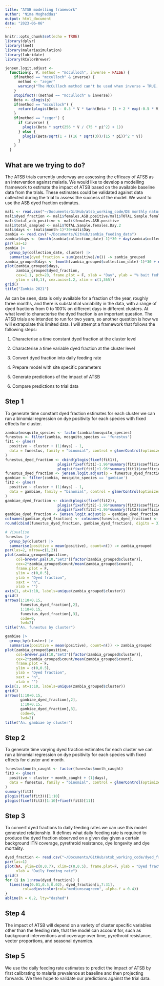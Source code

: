 ```yaml
---
title: "ATSB modelling framework"
author: "Nima Moghaddas"
output: html_document
date: "2023-06-06"
---
```


```r
knitr::opts_chunk$set(echo = TRUE)
library(dplyr)
library(lme4)
library(malariasimulation)
library(lubridate)
library(RColorBrewer)

jensen.logit.adjust <-
  function(p, V, method = "mcculloch", inverse = FALSE) {
    if(method == "mcculloch" & inverse) {
      method <- "zeger"
      warning("The McCulloch method can't be used when inverse = TRUE. Changing to Zeger.")
    }
    stopifnot(!(method == "mcculloch" & inverse))
    Beta <- qlogis(p)
    if(method == "mcculloch") {
      return(plogis(Beta - 0.5 * V * tanh(Beta * (1 + 2 * exp(-0.5 * V))/6)))
    }
    if(method == "zeger") {
      if (inverse) {
        plogis(Beta * sqrt(256 * V / (75 * pi^2) + 1))
      } else {
        plogis(Beta/sqrt(1 + ((16 * sqrt(3))/(15 * pi))^2 * V))
      }
    }
  }
```

## What are we trying to do?

The ATSB trials currently underway are assessing the efficacy of ATSB as an intervention against malaria. We would like to develop a modelling framework to estimate the impact of ATSB based on the available baseline data from the trials. These estimates could be validated against data collected during the trial to assess the success of the model. We want to use the ASB dyed fraction estimates.

```r
mali <- read.csv("~/Documents/GitHub/atsb_working_code/DB monthly natural sugar and ASB feeding/day 2-Table 1.csv")[-(64:65),]
mali$dyed_fraction <- mali$females.ASB.positive/mali$TOTAL.Sample.females.Day.2
mali$total_asb_positive <- mali$females.ASB.positive 
mali$total_sampled <- mali$TOTAL.Sample.females.Day.2 
mali$days <- (mali$month-1)*30+mali$Day
zambia <- read.csv("~/Documents/GitHub/zambia_feeding_data")
zambia$days <- (month(zambia$collection_date)-1)*30 + day(zambia$collection_date)
par(las=1)
zambia |> 
  group_by(collection_date, cluster) |>
  summarise(dyed_fraction = sum(positive)/n()) -> zambia_grouped
zambia_grouped$days <- (month(zambia_grouped$collection_date)-1)*30 + day(zambia_grouped$collection_date)
plot(zambia_grouped$days,
     zambia_grouped$dyed_fraction,
     cex=1.1, pch=20, frame.plot = F, xlab = "Day", ylab = "% bait fed",
     ylim = c(0,1), cex.axis=1.2, xlim = c(1,365))
grid()
title("Zambia 2021")
```

As can be seen, data is only available for a fraction of the year, roughly three months, and there is substantial variability in the data, with a range of dyed fractions from 0 to 100% on different days in different clusters. At what level to characterise the dyed fraction is an important question. The ATSB trials are intended to run for two years, so another question is how we will extrapolate this limited data. I will attempt a framework that follows the following steps:

1.  Characterise a time constant dyed fraction at the cluster level

2.  Characterise a time variable dyed fraction at the cluster level

3.  Convert dyed fraction into daily feeding rate

4.  Prepare model with site specific parameters

5.  Generate predictions of the impact of ATSB

6.  Compare predictions to trial data

## Step 1

To generate time constant dyed fraction estimates for each cluster we can run a binomial regression on dye positivity for each species with fixed effects for cluster.

```r
zambia$mosquito_species <- factor(zambia$mosquito_species)
funestus <- filter(zambia, mosquito_species == 'funestus')
fit1 <- glmer(
  positive ~ cluster + (1|days) - 1,
  data = funestus, family = "binomial", control = glmerControl(optimizer = "bobyqa")
)
funestus_dyed_fraction <- cbind(plogis(fixef(fit1)), 
                        plogis(fixef(fit1)-1.96*summary(fit1)$coefficients[,2]),
                        plogis(fixef(fit1)+1.96*summary(fit1)$coefficients[,2]))
funestus_dyed_fraction <- jensen.logit.adjust(p = funestus_dyed_fraction, V = sum(unlist(VarCorr(fit1))))     
gambiae <- filter(zambia, mosquito_species == 'gambiae')
fit2 <- glmer(
  positive ~ cluster + (1|days) - 1,
  data = gambiae, family = "binomial", control = glmerControl(optimizer = "bobyqa")
)
gambiae_dyed_fraction <- cbind(plogis(fixef(fit2)), 
                        plogis(fixef(fit2)-1.96*summary(fit2)$coefficients[,2]),
                        plogis(fixef(fit2)+1.96*summary(fit2)$coefficients[,2]))
gambiae_dyed_fraction <- jensen.logit.adjust(p = gambiae_dyed_fraction, V = sum(unlist(VarCorr(fit1))))   
colnames(gambiae_dyed_fraction) <- colnames(funestus_dyed_fraction) <- c("Mean", "2.5%", "97.5%")  
round(cbind(funestus_dyed_fraction, gambiae_dyed_fraction), digits = 3)

# Visualise
funestus |>
  group_by(cluster) |>
  summarise(positive = mean(positive), count=n()) -> zambia_grouped
par(las=2, mfrow=c(1,2))
plot(zambia_grouped$positive,
     col=brewer.pal(10,"Set3")[factor(zambia_grouped$cluster)],
     cex=2*zambia_grouped$count/mean(zambia_grouped$count),
     frame.plot = F,
     ylim = c(0,0.5),
     ylab = "Dyed fraction",
     xaxt = "n",
     xlab = "")
axis(1, at=1:10, labels=unique(zambia_grouped$cluster))
grid()
arrows(1:10+0.15,
       funestus_dyed_fraction[,2],
       1:10+0.15,
       funestus_dyed_fraction[,3],
       code=0,
       lwd=2)
title("An. funestus by cluster")

gambiae |>
  group_by(cluster) |>
  summarise(positive = mean(positive), count=n()) -> zambia_grouped
plot(zambia_grouped$positive,
     col=brewer.pal(10,"Set3")[factor(zambia_grouped$cluster)],
     cex=2*zambia_grouped$count/mean(zambia_grouped$count),
     frame.plot = F,
     ylim = c(0,0.5),
     ylab = "Dyed fraction",
     xaxt = "n",
     xlab = "")
axis(1, at=1:10, labels=unique(zambia_grouped$cluster))
grid()
arrows(1:10+0.15,
       gambiae_dyed_fraction[,2],
       1:10+0.15,
       gambiae_dyed_fraction[,3],
       code=0,
       lwd=2)
title("An. gambiae by cluster")
```

## Step 2

To generate time varying dyed fraction estimates for each cluster we can run a binomial regression on dye positivity for each species with fixed effects for cluster and month.

```r
funestus$month_caught <- factor(funestus$month_caught)
fit3 <- glmer(
  positive ~ cluster + month_caught + (1|days),
  data = funestus, family = "binomial", control = glmerControl(optimizer = "bobyqa")
)
summary(fit3)
plogis(fixef(fit3))[1:10]
plogis(fixef(fit3)[1:10]+fixef(fit3)[11])
```

## Step 3

To convert dyed fractions to daily feeding rates we can use this model generated relationship. It defines what daily feeding rate is required to produce the dyed fraction observed on a given day given a certain background ITN coverage, pyrethroid resistance, dye longevity and dye mortality.

```r
dyed_fraction <- read.csv("~/Documents/GitHub/atsb_working_code/dyed_fraction.csv")[1:200,]
par(las=1)
plot(NA, ylim=c(0,0.7), xlim=c(0,0.5), frame.plot=F, ylab = "Dyed fraction", 
     xlab = "Daily feeding rate")
grid()
for (i in 1:nrow(dyed_fraction)) {
  lines(seq(0.01,0.5,0.02), dyed_fraction[i,7:31], 
        col=adjustcolor(col="mediumseagreen", alpha.f = 0.4))
}
abline(h = 0.2, lty="dashed")

```

## Step 4

The impact of ATSB will depend on a variety of cluster specific variables other than the feeding rate, that the model can account for, such as background interventions and coverage over time, pyrethroid resistance, vector proportions, and seasonal dynamics.

## Step 5

We use the daily feeding rate estimates to predict the impact of ATSB by first calibrating to malaria prevalence at baseline and then projecting forwards. We then hope to validate our predictions against the trial data.
